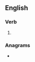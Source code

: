==English==

===Verb===
{{head|en|verb form}}

# {{present participle of|en|sling|nocat=1}}

===Anagrams===
* {{anagrams|en|a=ggiilnns|gin sling|singling}}